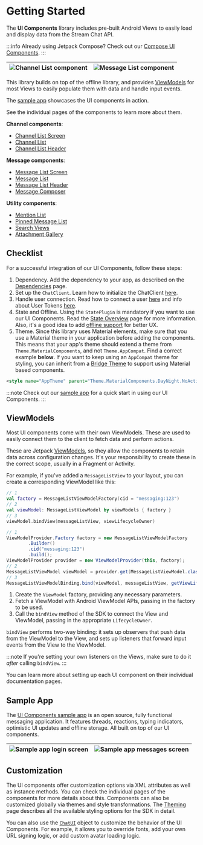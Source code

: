 
# Getting Started

The **UI Components** library includes pre-built Android Views to easily load and display data from the Stream Chat API.

:::info
Already using Jetpack Compose? Check out our [Compose UI Components](../compose/overview.mdx).
:::

| ![Channel List component](../assets/sample-channels-light.png) | ![Message List component](../assets/sample-messages-light.png) |
| --- | --- |

This library builds on top of the offline library, and provides [ViewModels](#viewmodels) for most Views to easily populate them with data and handle input events.

The [sample app](#sample-app) showcases the UI components in action.

See the individual pages of the components to learn more about them.

**Channel components**:

- [Channel List Screen](channel-components/channel-list-screen.mdx)
- [Channel List](channel-components/channel-list.mdx)
- [Channel List Header](channel-components/channel-list-header.mdx)

**Message components**:

- [Message List Screen](message-components/message-list-screen.mdx)
- [Message List](message-components/message-list.mdx)
- [Message List Header](message-components/message-list-header.mdx)
- [Message Composer](message-components/message-composer.mdx)

**Utility components**:

- [Mention List](utility-components/mention-list.mdx)
- [Pinned Message List](utility-components/pinned-message-list.mdx)
- [Search Views](utility-components/search-view.mdx)
- [Attachment Gallery](utility-components/attachment-gallery.mdx)

## Checklist

For a successful integration of our UI Components, follow these steps:
1. Dependency. Add the dependency to your app, as described on the [Dependencies](../basics/dependencies.mdx#ui-components) page.
2. Set up the `ChatClient`. Learn how to initialize the ChatClient [here](https://getstream.io/chat/docs/android/?language=kotlin#chat-client).
3. Handle user connection. Read how to connect a user [here](https://getstream.io/chat/docs/android/init_and_users/?language=kotlin#connecting-the-user) and info about User Tokens [here](https://getstream.io/chat/docs/android/tokens_and_authentication/?language=kotlin).
4. State and Offline. Using the `StatePlugin` is mandatory if you want to use our UI Components. Read the [State Overview](../client/guides/state-plugin.mdx) page for more information. Also, it's a good idea to add [offline support](../client/guides/offline-support.mdx) for better UX.
5. Theme. Since this library uses Material elements, make sure that you use a Material theme in your application before adding the components. This means that your app's theme should extend a theme from `Theme.MaterialComponents`, and not `Theme.AppCompat`. Find a correct example **below**. If you want to keep using an `AppCompat` theme for styling, you can inherit from a [Bridge Theme](https://m2.material.io/develop/android/docs/getting-started#bridge-themes) to support using Material based components.

```xml
<style name="AppTheme" parent="Theme.MaterialComponents.DayNight.NoActionBar">
```

:::note
Check out our [sample app](#sample-app) for a quick start in using our UI Components.
:::

## ViewModels

Most UI components come with their own ViewModels. These are used to easily connect them to the client to fetch data and perform actions.

These are Jetpack [ViewModels](https://developer.android.com/topic/libraries/architecture/viewmodel), so they allow the components to retain data across configuration changes. It's your responsibility to create these in the correct scope, usually in a Fragment or Activity.

For example, if you've added a `MessageListView` to your layout, you can create a corresponding ViewModel like this:

<Tabs>
<TabItem value="kotlin" label="Kotlin">

```kotlin
// 1
val factory = MessageListViewModelFactory(cid = "messaging:123")
// 2
val viewModel: MessageListViewModel by viewModels { factory }
// 3
viewModel.bindView(messageListView, viewLifecycleOwner)
```
</TabItem>

<TabItem value="java" label="Java">

```java
// 1
ViewModelProvider.Factory factory = new MessageListViewModelFactory
        .Builder()
        .cid("messaging:123")
        .build();
ViewModelProvider provider = new ViewModelProvider(this, factory);
// 2
MessageListViewModel viewModel = provider.get(MessageListViewModel.class);
// 3
MessageListViewModelBinding.bind(viewModel, messageListView, getViewLifecycleOwner());
```
</TabItem>
</Tabs>

1. Create the `ViewModel` factory, providing any necessary parameters.
2. Fetch a ViewModel with Android ViewModel APIs, passing in the factory to be used.
3. Call the `bindView` method of the SDK to connect the View and ViewModel, passing in the appropriate `LifecycleOwner`.

`bindView` performs two-way binding: it sets up observers that push data from the ViewModel to the View, and sets up listeners that forward input events from the View to the ViewModel.

:::note
If you're setting your own listeners on the Views, make sure to do it _after_ calling `bindView`.
:::

You can learn more about setting up each UI component on their individual documentation pages.

## Sample App

The [UI Components sample app](https://github.com/GetStream/stream-chat-android/tree/main/stream-chat-android-ui-components-sample) is an open source, fully functional messaging application. It features threads, reactions, typing indicators, optimistic UI updates and offline storage. All built on top of our UI components.

| ![Sample app login screen](../assets/sample-login-dark.png) | ![Sample app messages screen](../assets/sample-messages-dark.png) |
| --- | --- |

## Customization

The UI components offer customization options via XML attributes as well as instance methods. You can check the individual pages of the components for more details about this. Components can also be customized globally via themes and style transformations. The [Theming](general-customization/theming.mdx) page describes all the available styling options for the SDK in detail.

You can also use the [`ChatUI`](../customizing-components) object to customize the behavior of the UI Components. For example, it allows you to override fonts, add your own URL signing logic, or add custom avatar loading logic.
